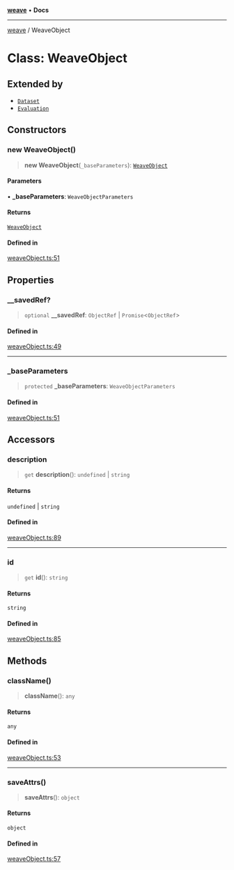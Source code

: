 [**weave**](../README.mdx) • **Docs**

***

[weave](../README.mdx) / WeaveObject

# Class: WeaveObject

## Extended by

- [`Dataset`](Dataset.mdx)
- [`Evaluation`](Evaluation.mdx)

## Constructors

### new WeaveObject()

> **new WeaveObject**(`_baseParameters`): [`WeaveObject`](WeaveObject.mdx)

#### Parameters

• **\_baseParameters**: `WeaveObjectParameters`

#### Returns

[`WeaveObject`](WeaveObject.mdx)

#### Defined in

[weaveObject.ts:51](https://github.com/wandb/weave/blob/e2313369cb35bc1b6f97c70539926dd951ead21e/sdks/node/src/weaveObject.ts#L51)

## Properties

### \_\_savedRef?

> `optional` **\_\_savedRef**: `ObjectRef` \| `Promise`\<`ObjectRef`\>

#### Defined in

[weaveObject.ts:49](https://github.com/wandb/weave/blob/e2313369cb35bc1b6f97c70539926dd951ead21e/sdks/node/src/weaveObject.ts#L49)

***

### \_baseParameters

> `protected` **\_baseParameters**: `WeaveObjectParameters`

#### Defined in

[weaveObject.ts:51](https://github.com/wandb/weave/blob/e2313369cb35bc1b6f97c70539926dd951ead21e/sdks/node/src/weaveObject.ts#L51)

## Accessors

### description

> `get` **description**(): `undefined` \| `string`

#### Returns

`undefined` \| `string`

#### Defined in

[weaveObject.ts:89](https://github.com/wandb/weave/blob/e2313369cb35bc1b6f97c70539926dd951ead21e/sdks/node/src/weaveObject.ts#L89)

***

### id

> `get` **id**(): `string`

#### Returns

`string`

#### Defined in

[weaveObject.ts:85](https://github.com/wandb/weave/blob/e2313369cb35bc1b6f97c70539926dd951ead21e/sdks/node/src/weaveObject.ts#L85)

## Methods

### className()

> **className**(): `any`

#### Returns

`any`

#### Defined in

[weaveObject.ts:53](https://github.com/wandb/weave/blob/e2313369cb35bc1b6f97c70539926dd951ead21e/sdks/node/src/weaveObject.ts#L53)

***

### saveAttrs()

> **saveAttrs**(): `object`

#### Returns

`object`

#### Defined in

[weaveObject.ts:57](https://github.com/wandb/weave/blob/e2313369cb35bc1b6f97c70539926dd951ead21e/sdks/node/src/weaveObject.ts#L57)
